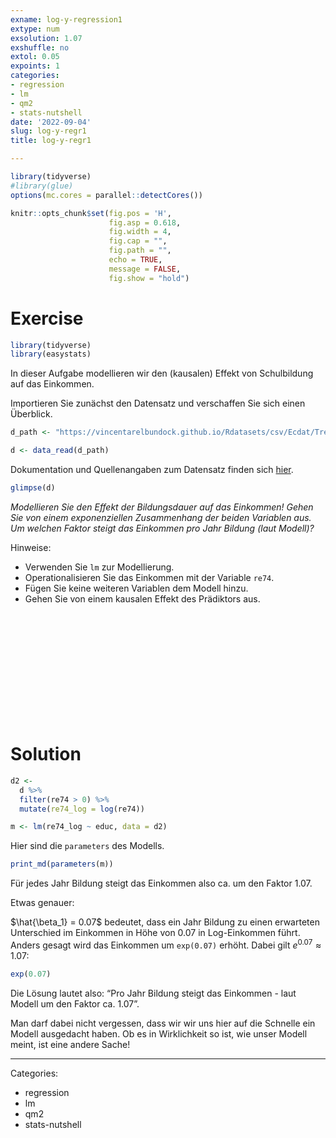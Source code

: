 ```yaml
---
exname: log-y-regression1
extype: num
exsolution: 1.07
exshuffle: no
extol: 0.05
expoints: 1
categories:
- regression
- lm
- qm2
- stats-nutshell
date: '2022-09-04'
slug: log-y-regr1
title: log-y-regr1

---
```





```r
library(tidyverse)
#library(glue)
options(mc.cores = parallel::detectCores())

```


```r
knitr::opts_chunk$set(fig.pos = 'H',
                      fig.asp = 0.618,
                      fig.width = 4,
                      fig.cap = "", 
                      fig.path = "",
                      echo = TRUE,
                      message = FALSE,
                      fig.show = "hold")
```






# Exercise

```r
library(tidyverse)
library(easystats)
```


In dieser Aufgabe modellieren wir den (kausalen) Effekt von Schulbildung auf das Einkommen.


Importieren Sie zunächst den Datensatz und verschaffen Sie sich einen Überblick.

```r
d_path <- "https://vincentarelbundock.github.io/Rdatasets/csv/Ecdat/Treatment.csv"

d <- data_read(d_path)
```


Dokumentation und Quellenangaben zum Datensatz finden sich [hier](https://vincentarelbundock.github.io/Rdatasets/doc/Ecdat/Treatment.html).

```r
glimpse(d)
```

*Modellieren Sie den Effekt der Bildungsdauer auf das Einkommen! Gehen Sie von einem exponenziellen Zusammenhang der beiden Variablen aus. Um welchen Faktor steigt das Einkommen pro Jahr Bildung (laut Modell)?*


Hinweise:

- Verwenden Sie `lm` zur Modellierung.
- Operationalisieren Sie das Einkommen mit der Variable `re74`.
- Fügen Sie keine weiteren Variablen dem Modell hinzu.
- Gehen Sie von einem kausalen Effekt des Prädiktors aus.



</br>
</br>
</br>
</br>
</br>
</br>
</br>
</br>
</br>
</br>

# Solution


```r
d2 <-
  d %>% 
  filter(re74 > 0) %>% 
  mutate(re74_log = log(re74))
```



```r
m <- lm(re74_log ~ educ, data = d2)
```

Hier sind die `parameters` des Modells.

```r
print_md(parameters(m))
```


Für jedes Jahr Bildung steigt das Einkommen also ca. um den Faktor 1.07.

Etwas genauer:

$\hat{\beta_1} = 0.07$ bedeutet, dass ein Jahr Bildung zu einen erwarteten Unterschied im Einkommen in Höhe von 0.07 in Log-Einkommen führt. 
Anders gesagt wird das Einkommen um `exp(0.07)` erhöht. 
Dabei gilt $e^{0.07} \approx 1.07$:

```r
exp(0.07)
```


Die Lösung lautet also: "Pro Jahr Bildung steigt das Einkommen - laut Modell um den Faktor ca. 1.07".

Man darf dabei nicht vergessen, dass wir wir uns hier auf die Schnelle ein Modell ausgedacht haben.
Ob es in Wirklichkeit so ist, wie unser Modell meint, ist eine andere Sache!



---

Categories: 

- regression
- lm
- qm2
- stats-nutshell

